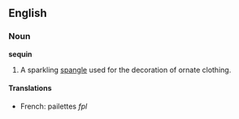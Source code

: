 ==English==
===Noun===
'''sequin'''
#A sparkling [[spangle]] used for the decoration of ornate clothing.
====Translations====
*French: pailettes ''fpl''